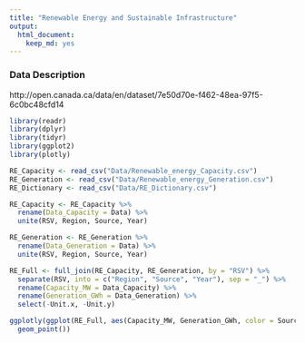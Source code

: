 ```yaml
---
title: "Renewable Energy and Sustainable Infrastructure"
output:
  html_document:
    keep_md: yes
---
```

### Data Description
http://open.canada.ca/data/en/dataset/7e50d70e-f462-48ea-97f5-6c0bc48cfd14 

```r
library(readr)
library(dplyr)
library(tidyr)
library(ggplot2)
library(plotly)

RE_Capacity <- read_csv("Data/Renewable_energy_Capacity.csv")
RE_Generation <- read_csv("Data/Renewable_energy_Generation.csv")
RE_Dictionary <- read_csv("Data/RE_Dictionary.csv")

RE_Capacity <- RE_Capacity %>%
  rename(Data_Capacity = Data) %>%
  unite(RSV, Region, Source, Year)

RE_Generation <- RE_Generation %>%
  rename(Data_Generation = Data) %>%
  unite(RSV, Region, Source, Year)

RE_Full <- full_join(RE_Capacity, RE_Generation, by = "RSV") %>%
  separate(RSV, into = c("Region", "Source", "Year"), sep = "_") %>%
  rename(Capacity_MW = Data_Capacity) %>%
  rename(Generation_GWh = Data_Generation) %>%
  select(-Unit.x, -Unit.y)

ggplotly(ggplot(RE_Full, aes(Capacity_MW, Generation_GWh, color = Source)) +
  geom_point())

```

